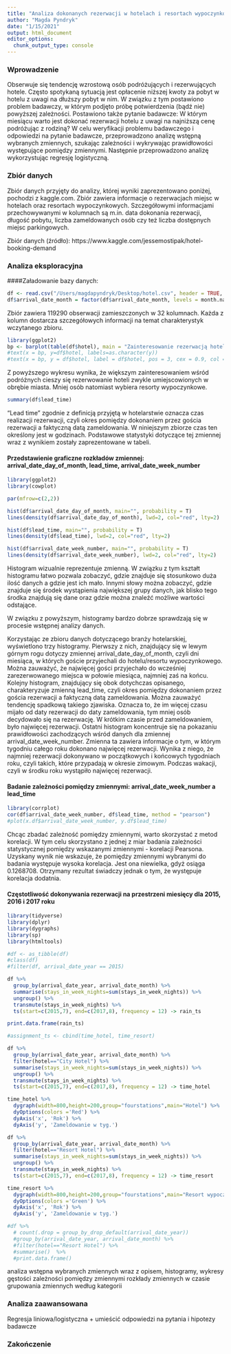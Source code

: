 ```yaml
---
title: "Analiza dokonanych rezerwacji w hotelach i resortach wypoczynkowych"
author: "Magda Pyndryk"
date: "1/15/2021"
output: html_document
editor_options: 
  chunk_output_type: console
---
```


### Wprowadzenie

Obserwuje się tendencję wzrostową osób podróżujących i rezerwujących hotele. Często spotykaną sytuacją jest opłacenie niższej kwoty za pobyt w hotelu z uwagi na dłuższy pobyt w nim. W związku z tym postawiono problem badawczy, w którym podjęto próbę potwierdzenia (bądź nie) powyższej zależności. Postawiono także pytanie badawcze: W którym miesiącu warto jest dokonać rezerwacji hotelu z uwagi na najniższą cenę podróżując z rodziną? W celu weryfikacji problemu badawczego i odpowiedzi na pytanie badawcze, przeprowadzono analizę wstępną wybranych zmiennych, szukając zależności i wykrywając prawidłowości występujące pomiędzy zmiennymi. Następnie przeprowadzono analizę wykorzystując regresję logistyczną. 

### Zbiór danych

Zbiór danych przyjęty do analizy, której wyniki zaprezentowano poniżej, pochodzi z kaggle.com. Zbiór zawiera informacje o rezerwacjach miejsc w hotelach oraz resortach wypoczynkowych. Szczegółowymi informacjami przechowywanymi w kolumnach są m.in. data dokonania rezerwacji, długość pobytu, liczba zameldowanych osób czy też liczba dostępnych miejsc parkingowych.

Zbiór danych (źródło): https://www.kaggle.com/jessemostipak/hotel-booking-demand


### Analiza eksploracyjna

####Załadowanie bazy danych:

```r
df <- read.csv("/Users/magdapyndryk/Desktop/hotel.csv", header = TRUE, sep=";")
df$arrival_date_month = factor(df$arrival_date_month, levels = month.name)
```

Zbiór zawiera 119290 obserwacji zamieszczonych w 32 kolumnach. Każda z kolumn dostarcza szczegółowych informacji na temat charakterystyk wczytanego zbioru.

```r
library(ggplot2)
bp <- barplot(table(df$hotel), main = "Zainteresowanie rezerwacją hoteli i resortów", ylab = "Liczba rezerwacji", ylim = c(0,90000), col = c("lightblue", "lightgreen"), border = "white", names.arg = c("Hotel", "Resort"), width = 0.85)
#text(x = bp, y=df$hotel, labels=as.character(y))
#text(x = bp, y = df$hotel, label = df$hotel, pos = 3, cex = 0.9, col = "red")
```

Z powyższego wykresu wynika, że większym zainteresowaniem wśród podróżnych cieszy się rezerwowanie hoteli zwykle umiejscowionych w obrębie miasta. Mniej osób natomiast wybiera resorty wypoczynkowe.

```r
summary(df$lead_time)
```

"Lead time" zgodnie z definicją przyjętą w hotelarstwie oznacza czas realizacji rezerwacji, czyli okres pomiędzy dokonaniem przez gościa rezerwacji a faktyczną datą zameldowania. W niniejszym zbiorze czas ten określony jest w godzinach. Podstawowe statystyki dotyczące tej zmiennej wraz z wynikiem zostały zaprezentowane w tabeli.

#### Przedstawienie graficzne rozkładów zmiennej: arrival_date_day_of_month, lead_time, arrival_date_week_number

```r
library(ggplot2)
library(cowplot)

par(mfrow=c(2,2))

hist(df$arrival_date_day_of_month, main="", probability = T)
lines(density(df$arrival_date_day_of_month), lwd=2, col="red", lty=2)

hist(df$lead_time, main="", probability = T)
lines(density(df$lead_time), lwd=2, col="red", lty=2)

hist(df$arrival_date_week_number, main="", probability = T)
lines(density(df$arrival_date_week_number), lwd=2, col="red", lty=2)
```

Histogram wizualnie reprezentuje zmienną. W związku z tym kształt histogramu łatwo pozwala zobaczyć, gdzie znajduje się stosunkowo duża ilość danych a gdzie jest ich mało. Innymi słowy można zobaczyć, gdzie znajduje się środek wystąpienia największej grupy danych, jak blisko tego środka znajdują się dane oraz gdzie można znaleźć możliwe wartości odstające. 

W związku z powyższym, histogramy bardzo dobrze sprawdzają się w procesie wstępnej analizy danych. 

Korzystając ze zbioru danych dotyczącego branży hotelarskiej, wyświetlono trzy histogramy. Pierwszy z nich, znajdujący się w lewym górnym rogu dotyczy zmiennej arrival_date_day_of_month, czyli dni miesiąca, w których goście przyjechali do hotelu/resortu wypoczynkowego. Można zauważyć, że najwięcej gości przyjechało do wcześniej zarezerwowanego miejsca w połowie miesiąca, najmniej zaś na końcu. Kolejny histogram, znajdujący się obok dotychczas opisanego, charakteryzuje zmienną lead_time, czyli okres pomiędzy dokonaniem przez gościa rezerwacji a faktyczną datą zameldowania. Można zauważyć tendencję spadkową takiego zjawiska. Oznacza to, że im więcej czasu mijało od daty rezerwacji do daty zameldowania, tym mniej osób decydowało się na rezerwację. W krótkim czasie przed zameldowaniem, było najwięcej rezerwacji. Ostatni histogram koncentruje się na pokazaniu prawidłowości zachodzących wśród danych dla zmiennej arrival_date_week_number. Zmienna ta zawiera informacje o tym, w którym tygodniu całego roku dokonano najwięcej rezerwacji. Wynika z niego, że najmniej rezerwacji dokonywano w początkowych i końcowych tygodniach roku, czyli takich, które przypadają w okresie zimowym. Podczas wakacji, czyli w środku roku wystąpiło najwięcej rezerwacji.

#### Badanie zależności pomiędzy zmiennymi: arrival_date_week_number a lead_time

```r
library(corrplot)
cor(df$arrival_date_week_number, df$lead_time, method = "pearson")
#plot(x.df$arrival_date_week_number, y.df$lead_time)
```

Chcąc zbadać zależność pomiędzy zmiennymi, warto skorzystać z metod korelacji. W tym celu skorzystano z jednej z miar badania zależności statystycznej pomiędzy wskazanymi zmiennymi - korelacji Pearsona. Uzyskany wynik nie wskazuje, że pomiędzy zmiennymi wybranymi do badania występuje wysoka korelacja. Jest ona niewielka, gdyż osiąga 0.1268708. Otrzymany rezultat świadczy jednak o tym, że występuje korelacja dodatnia. 

#### Częstotliwość dokonywania rezerwacji na przestrzeni miesięcy dla 2015, 2016 i 2017 roku

```r
library(tidyverse)
library(dplyr)
library(dygraphs)
library(sp)
library(htmltools)

#df <- as_tibble(df)
#class(df)
#filter(df, arrival_date_year == 2015)

df %>%  
  group_by(arrival_date_year, arrival_date_month) %>% 
  summarise(stays_in_week_nights=sum(stays_in_week_nights)) %>% 
  ungroup() %>% 
  transmute(stays_in_week_nights) %>% 
  ts(start=c(2015,7), end=c(2017,8), frequency = 12) -> rain_ts

print.data.frame(rain_ts)

#assignment_ts <- cbind(time_hotel, time_resort)

df %>%  
  group_by(arrival_date_year, arrival_date_month) %>% 
  filter(hotel=="City Hotel") %>%
  summarise(stays_in_week_nights=sum(stays_in_week_nights)) %>% 
  ungroup() %>% 
  transmute(stays_in_week_nights) %>% 
  ts(start=c(2015,7), end=c(2017,8), frequency = 12) -> time_hotel

time_hotel %>% 
  dygraph(width=800,height=200,group="fourstations",main="Hotel") %>% 
  dyOptions(colors ='Red') %>% 
  dyAxis('x', 'Rok') %>% 
  dyAxis('y', 'Zameldowanie w tyg.')
```

```r
df %>%  
  group_by(arrival_date_year, arrival_date_month) %>% 
  filter(hotel=="Resort Hotel") %>%
  summarise(stays_in_week_nights=sum(stays_in_week_nights)) %>% 
  ungroup() %>% 
  transmute(stays_in_week_nights) %>% 
  ts(start=c(2015,7), end=c(2017,8), frequency = 12) -> time_resort

time_resort %>% 
  dygraph(width=800,height=200,group="fourstations",main="Resort wypoczynkowy") %>% 
  dyOptions(colors ='Green') %>% 
  dyAxis('x', 'Rok') %>% 
  dyAxis('y', 'Zameldowanie w tyg.')
```


```r
#df %>%  
  # count(.drop = group_by_drop_default(arrival_date_year))
  #group_by(arrival_date_year, arrival_date_month) %>%
  #filter(hotel=="Resort Hotel") %>% 
  #summarise()  %>%
  #print.data.frame()
```
analiza wstępna wybranych zmiennych wraz z opisem, 
histogramy, wykresy gęstości 
zależności pomiędzy zmiennymi
rozkłady zmiennych w czasie
grupowania zmiennych według kategorii 

### Analiza zaawansowana
Regresja liniowa/logistyczna + umieścić odpowiedzi na pytania i hipotezy badawcze

### Zakończenie


```r

```


